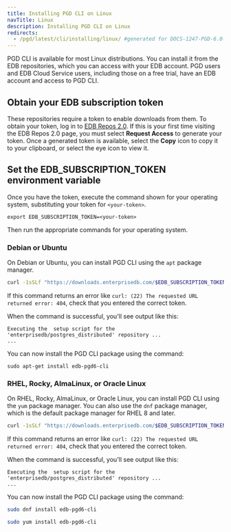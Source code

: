 ```yaml
---
title: Installing PGD CLI on Linux
navTitle: Linux
description: Installing PGD CLI on Linux
redirects:
  - /pgd/latest/cli/installing/linux/ #generated for DOCS-1247-PGD-6.0-Docs
---
```


 PGD CLI is available for most Linux distributions. You can install it from the EDB repositories, which you can access with your EDB account. PGD users and EDB Cloud Service users, including those on a free trial, have an EDB account and access to PGD CLI.

## Obtain your EDB subscription token

These repositories require a token to enable downloads from them. To obtain your token, log in to [EDB Repos 2.0](https://www.enterprisedb.com/repos-downloads). If this is your first time visiting the EDB Repos 2.0 page, you must select **Request Access** to generate your token. Once a generated token is available, select the **Copy** icon to copy it to your clipboard, or select the eye icon to view it.

## Set the EDB_SUBSCRIPTION_TOKEN environment variable

Once you have the token, execute the command shown for your operating system, substituting
your token for `<your-token>`.

```shell
export EDB_SUBSCRIPTION_TOKEN=<your-token>
```

Then run the appropriate commands for your operating system.

<TabContainer>

<Tab title="Debian or Ubuntu" value="debian-ubuntu">

### Debian or Ubuntu

On Debian or Ubuntu, you can install PGD CLI using the `apt` package manager.

```bash
curl -1sSLf "https://downloads.enterprisedb.com/$EDB_SUBSCRIPTION_TOKEN/postgres_distributed/setup.deb.sh" | sudo -E bash
```

If this command returns an error like `curl: (22) The requested URL returned error: 404`, check that you entered the correct token.

When the command is successful, you'll see output like this:

```console
Executing the  setup script for the 'enterprisedb/postgres_distributed' repository ...
...
```

You can now install the PGD CLI package using the command:

```shell
sudo apt-get install edb-pgd6-cli
```
</Tab>

<Tab title="RHEL, Rocky, AlmaLinux, or Oracle Linux" value="rhel-rocky-almalinux-oracle">

### RHEL, Rocky, AlmaLinux, or Oracle Linux

On RHEL, Rocky, AlmaLinux, or Oracle Linux, you can install PGD CLI using the `yum` package manager.
You can also use the `dnf` package manager, which is the default package manager for RHEL 8 and later.

```bash
curl -1sSLf "https://downloads.enterprisedb.com/$EDB_SUBSCRIPTION_TOKEN/postgres_distributed/setup.rpm.sh" | sudo -E bash
```

If this command returns an error like `curl: (22) The requested URL returned error: 404`, check that you entered the correct token.

When the command is successful, you'll see output like this:

```console
Executing the  setup script for the 'enterprisedb/postgres_distributed' repository ...
...
```

You can now install the PGD CLI package using the command:

<TabContainer>
<Tab title="dnf" value="dnf">

```bash
sudo dnf install edb-pgd6-cli
```
</Tab>
<Tab title="yum" value="yum">

```bash
sudo yum install edb-pgd6-cli
```

</Tab>
</TabContainer>

</Tab>
</TabContainer>

